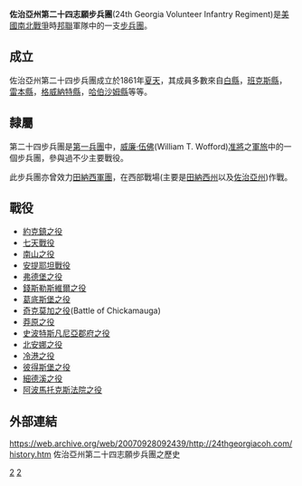 '''佐治亞州第二十四志願步兵團'''(24th Georgia Volunteer Infantry Regiment)是[[美國|美國]][[南北戰爭|南北戰爭]]時[[美利堅聯盟國|邦聯]]軍隊中的一支[[步兵團|步兵團]]。

==成立==
佐治亞州第二十四步兵團成立於1861年[[夏天|夏天]]，其成員多數來自[[白縣_(喬治亞州)|白縣]]，[[班克斯縣_(喬治亞州)|班克斯縣]]，[[雷本縣_(喬治亞州)|雷本縣]]，[[格威納特縣_(喬治亞州)|格威納特縣]]，[[哈伯沙姆縣_(喬治亞州)|哈伯沙姆縣]]等等。

==隸屬==
第二十四步兵團是[[第一兵團(邦聯)|第一兵團]]中，[[威廉·伍佛|威廉·伍佛]](William T. Wofford)[[准將|准將]]之[[軍旅|軍旅]]中的一個步兵團，參與過不少主要戰役。

此步兵團亦曾效力[[田納西軍團|田納西軍團]]，在西部戰場(主要是[[田納西州|田納西州]]以及[[佐治亞州|佐治亞州]])作戰。

==戰役==
*[[約克鎮之役|約克鎮之役]]
*[[七天戰役|七天戰役]]
*[[南山之役|南山之役]]
*[[安提耶坦戰役|安提耶坦戰役]]
*[[弗德堡之役|弗德堡之役]]
*[[錢斯勒斯維爾之役|錢斯勒斯維爾之役]]
*[[葛底斯堡之役|葛底斯堡之役]]
*[[奇克莫加之役|奇克莫加之役]](Battle of Chickamauga)
*[[莽原之役|莽原之役]]
*[[史波特斯凡尼亞郡府之役|史波特斯凡尼亞郡府之役]]
*[[北安娜之役|北安娜之役]]
*[[冷港之役|冷港之役]]
*[[彼得斯堡之役|彼得斯堡之役]]
*[[細德溪之役|細德溪之役]]
*[[阿波馬托克斯法院之役|阿波馬托克斯法院之役]]

==外部連結==
https://web.archive.org/web/20070928092439/http://24thgeorgiacoh.com/history.htm 佐治亞州第二十四志願步兵團之歷史

[[Category:邦聯步兵團|2]]
[[Category:佐治亞州步兵團|2]]